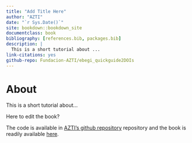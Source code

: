 ```yaml
--- 
title: "Add Title Here"
author: "AZTI"
date: "`r Sys.Date()`"
site: bookdown::bookdown_site
documentclass: book
bibliography: [references.bib, packages.bib]
description: |
  This is a short tutorial about ...  
link-citations: yes
github-repo: Fundacion-AZTI/ebegi_quickguide2DOIs
---
```


# About {-}

This is a short tutorial about...  

Here to edit the book?

The code is available in [AZTI's github repository](https://github.com/Fundacion-AZTI/ebegi_quickguide2DOIs) repository and the book is readily available [here](https://fundacion-azti.github.io/ebegi_quickguide2DOIs/).
